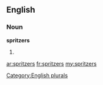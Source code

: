 ==English==

===Noun===
'''spritzers'''

# {{plural of|[[spritzer]]}}

[[Category:English plurals]]

[[ar:spritzers]]
[[fr:spritzers]]
[[my:spritzers]]